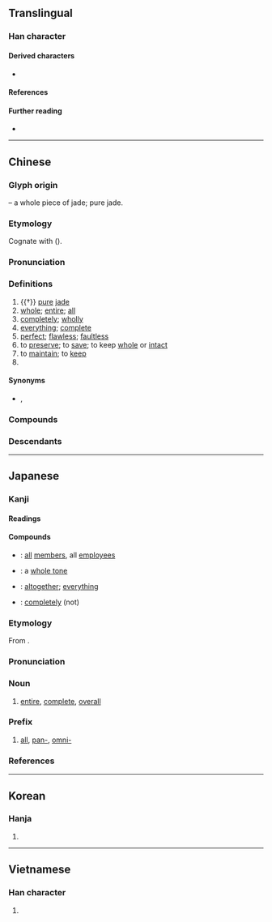 {{also|金|𠓴|㒰}}
{{character info/new}}
{{character info/new|0xfa72}}
{{commonscat}}
==Translingual==
{{CJKV-forms|全|全|全|全}}
{{stroke order|strokes=6}}
{{stroke order|type=animate}}

===Han character===
{{Han char|rn=11|rad=入|as=04|sn=6|four=80104|canj=OMG|ids=⿱人王 <small>(GJV)</small>,⿱入王 <small>(HTK)</small>}}

====Derived characters====
* {{l|mul|[[佺]], [[拴]], [[栓]], [[跧]], [[痊]], [[詮]] ([[诠]]), [[荃]], [[銓]] ([[铨]]), [[筌]], [[輇]] ([[辁]]), [[硂]], [[佺]], [[駩]] ([[𩧴]]), [[絟]] ([[𬘥]]), [[恮]], [[峑]], [[牷]]}}

====References====
{{Han ref|kx=0126.050|dkj=01424|dj=0271.030|hdz=10115.080|uh=5168}}

====Further reading====
* {{wikidatalite|Q54874864|全}}

----

==Chinese==
{{zh-forms|alt=㒰}}
{{zh-wp|zh:全姓|nan:Choân (sèⁿ)}}

===Glyph origin===
{{Han etym}}
{{Han compound|入|玉|ls=ic|t2=jade}} – a whole piece of jade; pure jade.

===Etymology===
Cognate with {{och-l|痊|to become cured}} ({{zh-ref|Karlgen, 1956}}).

===Pronunciation===
{{zh-pron
|m=quán
|m-s=quan2
|dg=чүан1
|c=cyun4
|c-t=tun3
|g=
|h=pfs=chhiòn
|j=
|mb=
|md=ciòng
|mn=qz,tw,xm:chn̂g/zz:chûiⁿ/choân
|mn_note=chn̂g/chûiⁿ - vernacular; choân - literary
|mn-t=cuêng5/cuang5
|mn-t_note=cuêng5 - Chaozhou; cuang5 - Shantou
|w=3xxi
|x=
|mc=y
|oc=y
|ma=y
|cat=n,a,adv,v,pn
}}

===Definitions===
{{zh-hanzi}}

# {{†}} [[pure]] [[jade]]
# [[whole]]; [[entire]]; [[all]]
# [[completely]]; [[wholly]]
# [[everything]]; [[complete]]
# [[perfect]]; [[flawless]]; [[faultless]]
# to [[preserve]]; to [[save]]; to keep [[whole]] or [[intact]]
# to [[maintain]]; to [[keep]]
# {{surname|zh}}

====Synonyms====
* {{sense|all}} {{zh-l|都|tr=dōu}}, {{zh-l|均}}

===Compounds===
{{zh-der|周全|全屍|全活|全真教|全等|公私兩全|全額交割|全能運動|十全十美|全票|全豹|全然|全無人性|不完全葉|全天域|二程全書|兩全其美|健全|安全閥|十全|全蝕|完全小學|全景電影|全福|全日制|安全燈|委曲成全|完全就業|全盤|十全老人|保全處分|全面|保全業|兩全|全取|全力以赴|全脂奶粉|全民投票|保全程序|全身之計|全綵|全盛|全心全力|周全方便|全職媽媽|以偏概全|一應俱全|全能生產|全身美白|全景|全套|完全立方|全世界|人事全非|全科醫師|四角俱全|全本|全民運動|全球|全席|全祿|全真先生|全勤|全節|全權|不全|全分|全速|忠孝兩全|安全係數|完全變態|安全率|完全肥料|全文檢索|全方位|一次全倒|全數|大力成全|委曲求全|全民健保|全軍覆沒|忠義雙全|全裂葉|忠孝雙全|全真|全身|全身遠害|五音不全|全軍|全額|全民政治|全銜|十項全能|安全島|八字全帖|全稱|全般|全錄|全集|全唐詩|完全燃燒|全血輸血|不齊全|全力|忍辱求全|六法全書|全神貫注|安全距離|全知|全閉音|安全電流|全始全終|全天候|全心全意|全性|安全帽|二次全倒|全日|小全張|全軀|保全|全年|兩面顧全|全緣葉|全中文|全帖|大獲全勝|安全梯|全音|全部|全人|完完全全|完全葉|完全花|完全比賽|完全數|完全打擊|完全平方|完全中立|完全|全能|全清|安全速度|安全玻璃|安全火柴|安全期|安全感|安全帶|安全刀片|安全|全盤托出|交通安全|安全門|全國|德容兩全|全受全歸|全武行|全體|全無心肝|全長|保全公司|全唐文|全掛子|天全|全局|全民保險|大全張|大全|全壘打|全然不同|圓全|名聞全國|全愈|全開|卯足全力|四庫全書|俱全|全家|全德|全貌|公共安全|全面戰爭|導引大全|全副|全民作戰|不完全是|全新|劉全進瓜|全職|全家福|全國性|全程|全阻|全軍覆滅|全盤否定|全牛|全無忌憚|全民|全權公使|全權代表|全才|全城|全勝|全責|安全氣囊|新約全書|瓦全|渾全|智勇兼全|求全|百科全書|滿漢全席|社會安全|福祿雙全|成全|短褐不全|福壽全歸|目牛無全|月全食|景岳全書|智勇雙全|萬全之計|萬全之策|萬全|福無十全|福壽雙全|百子全書|神清氣全|目無全牛|殘缺不全|百舉百全|歸全反真|文武全才|日全蝕|曹全碑|照單全收|才貌雙全|求全責備|求全之毀|日全食|文武雙全|顧全|隻影全無|自全之計|竭盡全力|色色俱全|集體安全|舊約全書|齊全|計出萬全|苟全|通觀全局|顧全大局|面目全非|難竟全功|難以兩全|面面俱全|遠害全身|雙全|全豐|全書|全備|全會|全地|全角|全員|全域|全曲|全功|全文}}

===Descendants===
{{CJKV||ぜん|전|toàn}}

{{zh-cat|Beginning}}

----

==Japanese==

===Kanji===
{{ja-kanji|grade=3|rs=入04}}

====Readings====
{{ja-readings
|goon=ぜん
|kanon=せん
|kun=すべ-て, まった-く, まった-い, まっと-う<まつた-う
}}

====Compounds====
{{der-top|Compounds}}
* {{ja-r|全%員|ぜん%いん}}: [[all]] [[member]]s, all [[employee]]s
* {{ja-r|全%音|ぜん%おん}}: a [[whole tone]]
* {{ja-r|全%部|ぜん%ぶ}}: [[altogether]]; [[everything]]
* {{ja-r|全%然|ぜん%ぜん}}: [[completely]] (not) {{qualifier|followed by a negative verb}}
{{der-bottom}}

===Etymology===
{{ja-kanjitab|yomi=o|ぜん}}
From {{etyl|ltc|ja|sort=せん'}} {{m|zh|全|tr=dzjwen||complete, whole}}.

===Pronunciation===
{{ja-pron|yomi=goon|ぜん|acc=1|acc_ref=DJR}}

===Noun===
{{ja-noun|ぜん}}

# [[entire]], [[complete]], [[overall]]

===Prefix===
{{ja-pos|prefix|ぜん}}

# [[all]], [[pan-]], [[omni-]]

===References===
<references/>

----

==Korean==

===Hanja===
{{ko-hanja|온전하다|온전할|전}}

# {{hanja form of|전|[[intact]]}}

----

==Vietnamese==

===Han character===
{{vi-readings|reading=[[toàn]], [[tuyền]]|rs=入04}}

# {{rfdef|vi|sort=入04}}